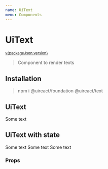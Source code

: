 ```yaml
---
name: UiText
menu: Components
---
```





# UiText

<sup>
  <a href="https://github.com/inavac182/ui-react/blob/main/packages/text/" target="_blank">
    v{packageJson.version}
  </a>
</sup>

> Component to render texts

## Installation

> npm i @uireact/foundation @uireact/text

## UiText

<Playground>
  <UiText>Some text</UiText>
</Playground>

## UiText with state

<Playground>
  <UiText state="ERROR">Some text</UiText>
  <UiText state="POSITIVE">Some text</UiText>
  <UiText state="NEGATIVE">Some text</UiText>
</Playground>

### Props

<Props of={UiText} />
